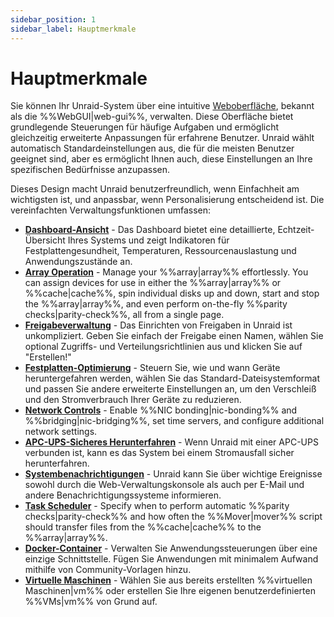 ```yaml
---
sidebar_position: 1
sidebar_label: Hauptmerkmale
---
```


# Hauptmerkmale

Sie können Ihr Unraid-System über eine intuitive [Weboberfläche](./tour-the-web-gui.mdx), bekannt als die %%WebGUI|web-gui%%, verwalten. Diese Oberfläche bietet grundlegende Steuerungen für häufige Aufgaben und ermöglicht gleichzeitig erweiterte Anpassungen für erfahrene Benutzer. Unraid wählt automatisch Standardeinstellungen aus, die für die meisten Benutzer geeignet sind, aber es ermöglicht Ihnen auch, diese Einstellungen an Ihre spezifischen Bedürfnisse anzupassen.

Dieses Design macht Unraid benutzerfreundlich, wenn Einfachheit am wichtigsten ist, und anpassbar, wenn Personalisierung entscheidend ist. Die vereinfachten Verwaltungsfunktionen umfassen:

- **[Dashboard-Ansicht](./tour-the-web-gui.mdx#1-dashboard)** - Das Dashboard bietet eine detaillierte, Echtzeit-Übersicht Ihres Systems und zeigt Indikatoren für Festplattengesundheit, Temperaturen, Ressourcenauslastung und Anwendungszustände an.
- **[Array Operation](./tour-the-web-gui.mdx#2-main)** - Manage your %%array|array%% effortlessly. You can assign devices for use in either the %%array|array%% or %%cache|cache%%, spin individual disks up and down, start and stop the %%array|array%%, and even perform on-the-fly %%parity checks|parity-check%%, all from a single page.
- **[Freigabeverwaltung](../../using-unraid-to/manage-storage/shares.mdx)** - Das Einrichten von Freigaben in Unraid ist unkompliziert. Geben Sie einfach der Freigabe einen Namen, wählen Sie optional Zugriffs- und Verteilungsrichtlinien aus und klicken Sie auf "Erstellen!"
- **[Festplatten-Optimierung](../set-up-unraid/customize-unraid-settings.mdx#disk-settings)** - Steuern Sie, wie und wann Geräte heruntergefahren werden, wählen Sie das Standard-Dateisystemformat und passen Sie andere erweiterte Einstellungen an, um den Verschleiß und den Stromverbrauch Ihrer Geräte zu reduzieren.
- **[Network Controls](../set-up-unraid/customize-unraid-settings.mdx#network-settings)** - Enable %%NIC bonding|nic-bonding%% and %%bridging|nic-bridging%%, set time servers, and configure additional network settings.
- **[APC-UPS-Sicheres Herunterfahren](../set-up-unraid/customize-unraid-settings.mdx#ups-settings)** - Wenn Unraid mit einer APC-UPS verbunden ist, kann es das System bei einem Stromausfall sicher herunterfahren.
- **[Systembenachrichtigungen](../set-up-unraid/customize-unraid-settings.mdx#notification-settings)** - Unraid kann Sie über wichtige Ereignisse sowohl durch die Web-Verwaltungskonsole als auch per E-Mail und andere Benachrichtigungssysteme informieren.
- **[Task Scheduler](../set-up-unraid/customize-unraid-settings.mdx#scheduler)** - Specify when to perform automatic %%parity checks|parity-check%% and how often the %%Mover|mover%% script should transfer files from the %%cache|cache%% to the %%array|array%%.
- **[Docker-Container](../../using-unraid-to/run-docker-containers/overview.mdx)** - Verwalten Sie Anwendungssteuerungen über eine einzige Schnittstelle. Fügen Sie Anwendungen mit minimalem Aufwand mithilfe von Community-Vorlagen hinzu.
- **[Virtuelle Maschinen](../../using-unraid-to/create-virtual-machines/overview-and-system-prep.mdx)** - Wählen Sie aus bereits erstellten %%virtuellen Maschinen|vm%% oder erstellen Sie Ihre eigenen benutzerdefinierten %%VMs|vm%% von Grund auf.
